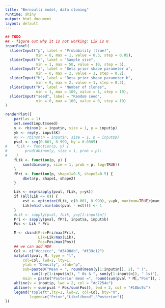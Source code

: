 ```yaml
---
title: "Bernoulli model, data cloning"
runtime: shiny
output: html_document
layout: default
---
```


```r
## TODO
## - figure out why it is not working: Lik is 0
inputPanel(
  sliderInput("p", label = "Probability (true)",
              min = 0, max = 1, value = 0.3, step = 0.05),
  sliderInput("n", label = "Sample size",
              min = 1, max = 50, value = 10, step = 5),
  sliderInput("a", label = "Beta prior shape parameter a",
              min = 0, max = 2, value = 1, step = 0.2),
  sliderInput("b", label = "Beta prior shape parameter b",
              min = 0, max = 2, value = 1, step = 0.2),
  sliderInput("K", label = "Number of clones",
              min = 1, max = 100, value = 1, step = 10),
  sliderInput("seed", label = "Random seed",
              min = 0, max = 100, value = 0, step = 10)
)

renderPlot({
    par(las = 1)
    set.seed(input$seed)
    y <- rbinom(n = input$n, size = 1, p = input$p)
    yk <- rep(y, input$K)
    #y <- rbinom(n = input$n, size = 1, p = input$p)
    pval <- seq(0.001, 0.999, by = 0.0005)
#    fLik <- function(p, y) {
#        prod(dbinom(y, size = 1, prob = p))
#    }
    fLik <- function(p, y) {
        sum(dbinom(y, size = 1, prob = p, log=TRUE))
    }
    fPri <- function(p, shape1=0.5, shape2=0.5) {
        dbeta(p, shape1, shape2)
    }

    Lik <- exp(sapply(pval, fLik, y=yk))
    if (all(Lik <= 0)) {
        est <- optimize(fLik, c(0.001, 0.999), y=yk, maximum=TRUE)$maximum
        Lik[which.min(abs(pval - est))] <- 1
    }
    #Lik <- sapply(pval, fLik, y=y[1:input$n])
    Pri <- sapply(pval, fPri, input$a, input$b)
    Pos <- Lik * Pri

    M <- cbind(Pri=Pri/max(Pri),
               Lik=Lik/max(Lik),
               Pos=Pos/max(Pos))
    ## we can add HDR
    Col <- c("#cccccc", "#3498db", "#f39c12")
    matplot(pval, M, type = "l", 
        col=Col, lwd=2, lty=1,
        ylab = "Density", xlab="p",
        sub=paste0("Mean = ", round(mean(y[1:input$n]), 2), " (", 
            sum(1-y[1:input$n]), " 0s & ", sum(y[1:input$n]), " 1s)"),
        main = paste("Posterior mean =", round(sum(pval * M[,"Pos"]), 2)))
    abline(v = input$p, lwd = 2, col = "#c7254e")
    abline(v = sum(pval * Pos/sum(Pos)), lwd = 2, col = "#18bc9c")
    legend("topleft",lty=1, lwd=2, col=Col, bty="n",
           legend=c("Prior","Likelihood","Posterior"))
})
```

